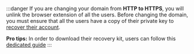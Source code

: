 :::danger
If you are changing your domain from **HTTP to HTTPS**, you will unlink the browser extension of all the users.
Before changing the domain, you must ensure that all the users have a copy of their private key to
[recover their account](/user/quickstart/browser/setup-on-another-machine/).

**Pro tips:** In order to download their recovery kit, users can follow this [dedicated guide](/user/basic-features/browser/download-recovery-kit/)
:::
